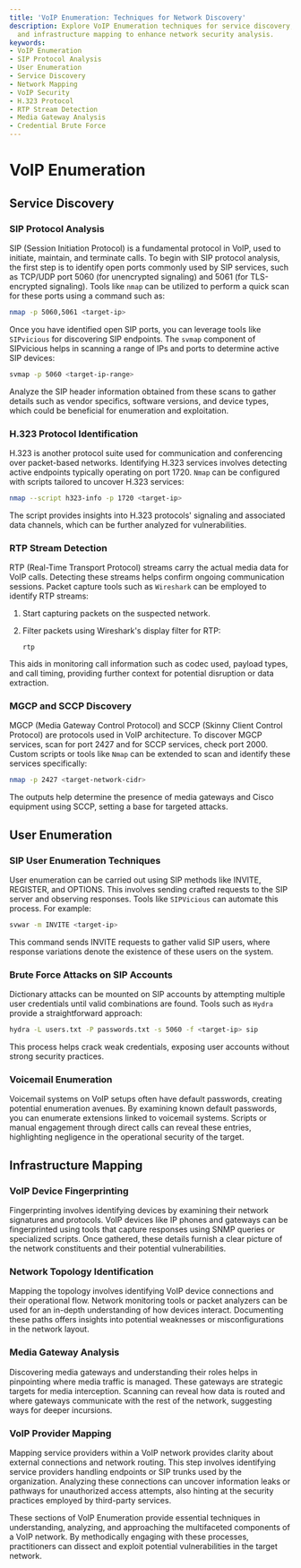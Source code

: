 ```yaml
---
title: 'VoIP Enumeration: Techniques for Network Discovery'
description: Explore VoIP Enumeration techniques for service discovery, user enumeration,
  and infrastructure mapping to enhance network security analysis.
keywords:
- VoIP Enumeration
- SIP Protocol Analysis
- User Enumeration
- Service Discovery
- Network Mapping
- VoIP Security
- H.323 Protocol
- RTP Stream Detection
- Media Gateway Analysis
- Credential Brute Force
---
```


# VoIP Enumeration

## Service Discovery

### SIP Protocol Analysis

SIP (Session Initiation Protocol) is a fundamental protocol in VoIP, used to initiate, maintain, and terminate calls. To begin with SIP protocol analysis, the first step is to identify open ports commonly used by SIP services, such as TCP/UDP port 5060 (for unencrypted signaling) and 5061 (for TLS-encrypted signaling). Tools like `nmap` can be utilized to perform a quick scan for these ports using a command such as:

```bash
nmap -p 5060,5061 <target-ip>
```

Once you have identified open SIP ports, you can leverage tools like `SIPvicious` for discovering SIP endpoints. The `svmap` component of SIPvicious helps in scanning a range of IPs and ports to determine active SIP devices:

```bash
svmap -p 5060 <target-ip-range>
```

Analyze the SIP header information obtained from these scans to gather details such as vendor specifics, software versions, and device types, which could be beneficial for enumeration and exploitation.

### H.323 Protocol Identification

H.323 is another protocol suite used for communication and conferencing over packet-based networks. Identifying H.323 services involves detecting active endpoints typically operating on port 1720. `Nmap` can be configured with scripts tailored to uncover H.323 services:

```bash
nmap --script h323-info -p 1720 <target-ip>
```

The script provides insights into H.323 protocols' signaling and associated data channels, which can be further analyzed for vulnerabilities.

### RTP Stream Detection

RTP (Real-Time Transport Protocol) streams carry the actual media data for VoIP calls. Detecting these streams helps confirm ongoing communication sessions. Packet capture tools such as `Wireshark` can be employed to identify RTP streams:

1. Start capturing packets on the suspected network.
2. Filter packets using Wireshark's display filter for RTP:

   ```
   rtp
   ```

This aids in monitoring call information such as codec used, payload types, and call timing, providing further context for potential disruption or data extraction.

### MGCP and SCCP Discovery

MGCP (Media Gateway Control Protocol) and SCCP (Skinny Client Control Protocol) are protocols used in VoIP architecture. To discover MGCP services, scan for port 2427 and for SCCP services, check port 2000. Custom scripts or tools like `Nmap` can be extended to scan and identify these services specifically:

```bash
nmap -p 2427 <target-network-cidr>
```

The outputs help determine the presence of media gateways and Cisco equipment using SCCP, setting a base for targeted attacks.

## User Enumeration

### SIP User Enumeration Techniques

User enumeration can be carried out using SIP methods like INVITE, REGISTER, and OPTIONS. This involves sending crafted requests to the SIP server and observing responses. Tools like `SIPVicious` can automate this process. For example:

```bash
svwar -m INVITE <target-ip>
```

This command sends INVITE requests to gather valid SIP users, where response variations denote the existence of these users on the system.

### Brute Force Attacks on SIP Accounts

Dictionary attacks can be mounted on SIP accounts by attempting multiple user credentials until valid combinations are found. Tools such as `Hydra` provide a straightforward approach:

```bash
hydra -L users.txt -P passwords.txt -s 5060 -f <target-ip> sip
```

This process helps crack weak credentials, exposing user accounts without strong security practices.

### Voicemail Enumeration

Voicemail systems on VoIP setups often have default passwords, creating potential enumeration avenues. By examining known default passwords, you can enumerate extensions linked to voicemail systems. Scripts or manual engagement through direct calls can reveal these entries, highlighting negligence in the operational security of the target.

## Infrastructure Mapping

### VoIP Device Fingerprinting

Fingerprinting involves identifying devices by examining their network signatures and protocols. VoIP devices like IP phones and gateways can be fingerprinted using tools that capture responses using SNMP queries or specialized scripts. Once gathered, these details furnish a clear picture of the network constituents and their potential vulnerabilities.

### Network Topology Identification

Mapping the topology involves identifying VoIP device connections and their operational flow. Network monitoring tools or packet analyzers can be used for an in-depth understanding of how devices interact. Documenting these paths offers insights into potential weaknesses or misconfigurations in the network layout.

### Media Gateway Analysis

Discovering media gateways and understanding their roles helps in pinpointing where media traffic is managed. These gateways are strategic targets for media interception. Scanning can reveal how data is routed and where gateways communicate with the rest of the network, suggesting ways for deeper incursions.

### VoIP Provider Mapping

Mapping service providers within a VoIP network provides clarity about external connections and network routing. This step involves identifying service providers handling endpoints or SIP trunks used by the organization. Analyzing these connections can uncover information leaks or pathways for unauthorized access attempts, also hinting at the security practices employed by third-party services. 

These sections of VoIP Enumeration provide essential techniques in understanding, analyzing, and approaching the multifaceted components of a VoIP network. By methodically engaging with these processes, practitioners can dissect and exploit potential vulnerabilities in the target network.